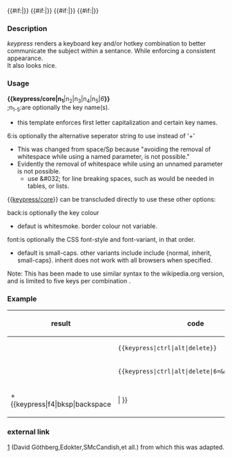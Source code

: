 {{keypress/core|{{{1}}}}}<!--
-->{{#if:{{{2|}}}|{{{6|+}}}{{keypress/core|{{{2}}}}}}}<!--
-->{{#if:{{{3|}}}|{{{6|+}}}{{keypress/core|{{{3}}}}}}}<!--
-->{{#if:{{{4|}}}|{{{6|+}}}{{keypress/core|{{{4}}}}}}}<!--
-->{{#if:{{{5|}}}|{{{6|+}}}{{keypress/core|{{{5}}}}}}}<!--
--><noinclude>
===Description===
''keypress'' renders a keyboard key and/or hotkey combination to better communicate the subject within a sentance. While enforcing a consistent appearance.<br>
It also looks nice.
===Usage===
<b>{&#123;keypress/core|n<sub>1</sub></b>|n<sub>2</sub>|n<sub>3</sub>|n<sub>4</sub>|n<sub>5</sub>|<i>6</i><b>}}</b><br>
;n<sub>1-5</sub>:are optionally the key name(s).
* this template enforces first letter capitalization and certain key names.
;6:is optionally the alternative seperator string to use instead of '+'<br>
* This was changed from space/Sp because "avoiding the removal of whitespace while using a named parameter, is not possible."<!-- BrownHairedGirl (wikipedia) calls this 'some ancient design mistake with which we are now stuck for evermore, in the name of backward-compatibility'. Pity this detaili is not in the parser documentation. -->
* Evidently the removal of whitespace while using an unnamed parameter is not possible.<!-- Patrick (wikipedia) claims that 'we can choose whether this removal is applied, but the choice cannot be made independently of the choice to use named or unnamed parameters.' But this is a lie. -->
** use &amp;#032; for line breaking spaces, such as would be needed in tables, or lists.
{&#123;[[Template/en/keypress/core|keypress/core]]&#125;} can be transcluded directly to use these other options:
;back:is optionally the key colour 
* defaut is whitesmoke. border colour not variable.
;font:is optionally the CSS font-style and font-variant, in that order.
* default is small-caps. other variants include include {normal, inherit, small-caps}. inherit does not work with all browsers when specified.
Note: This has been made to use similar syntax to the wikipedia.org version, and is limited to five keys per combination<!--; if as a developer you make more than five keys necessary, then you are a monster-->.
===Example===
{| class="wikitable"
|-
!result
!code
|-
|{{keypress|ctrl|alt|delete}}
|<code><nowiki>{{keypress|ctrl|alt|delete}}</nowiki></code>
|-
|{{keypress|ctrl|alt|delete|6=&#032;+&#032;}}
|<code><nowiki>{{keypress|ctrl|alt|delete|6=&amp;#032;+&amp;#032;}}</nowiki></code>
|-
|{{keypress/core|alt|back=red}}+{{keypress|f4|bksp|backspace|||&#032;}}
|<code><nowiki>{{keypress/core|alt|back=red}}+{{keypress|f4|bksp|backspace|||&amp;#032;}}</nowiki></code>
|}
{{en/Note|This template uses &#123;&#123;[[Template/en/keypress/core]]}&#125; to avoid repeating code.<br>}}

===external link===
[http://en.wikipedia.org/wiki/Template:Key_press] (David Göthberg,Edokter,SMcCandish,et all.) from which this was adapted.
[[Category:en/Templates|{{PAGENAME}}]]</noinclude>